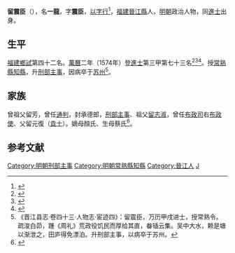 {{明清人物信息框
| 姓名 = 留震臣
| 原名 = 留一龍
| 圖片名稱= 
| 圖片大小 =
| 圖片說明 = 
| 最高職務 = 刑部主事
| 國家 = 大明 
| 爵位 =
| 籍貫 = [[福建|福建]][[晉江縣|晉江縣]]
| 族裔 = 
| 旗籍 = 
| 字號 = 字震臣
| 諡號 =
| 出生日期 = 生年不詳
| 出生地點 = [[福建|福建]][[晉江縣|晉江縣]]
| 逝世日期 = 卒年不詳
| 逝世地點 = [[南直隸|直隸]][[常熟縣|常熟縣]]
| 墓葬 =
| 配偶 = 
| 親屬 = 
| 出身 =
* 萬曆二年甲戌科同進士出身
| 經歷 =
| 著作 =  
}}
'''留震臣'''（{{bd|？||？|catIdx=}}），名'''一龍'''，字'''震臣'''，[[以字行|以字行]]<ref>{{Cite web |url=http://big5.taiwan.cn/zppd/GDZS/DL/200812/t20081224_804228.htm |title=溜江留氏祖廟 - 台灣網 |accessdate=2017-11-10 |archive-date=2017-11-10 |archive-url=https://web.archive.org/web/20171110114711/http://big5.taiwan.cn/zppd/GDZS/DL/200812/t20081224_804228.htm |dead-url=no }}</ref>，[[福建|福建]][[晉江縣|晉江縣]]人，[[明朝|明朝]]政治人物，同[[進士|進士]]出身。

== 生平 ==
[[福建|福建]][[鄉試|鄉試]]第四十二名。[[萬曆|萬曆]]二年（1574年）登[[進士|進士]]第三甲第七十三名<ref>{{Cite book|title=《皇明贡举考》卷五|last=（明）[[张朝瑞|张朝瑞]]|first=|publisher=《续修四库全书》史部第828册|year=|isbn=|location=|pages=}}</ref><ref>{{Cite book|title=贡举志五种 上|last=鲁小俊，江俊伟著|first=|publisher=武汉：武汉大学出版社|year=2009|isbn=978-7-307-07043-1|location=|pages=}}</ref><ref>{{Cite book|title=近代中国史料丛刊续辑 785-790 明清进士题名录索引 1-6|last=朱保炯，谢沛霖|first=|publisher=文海出版社|year=1981|isbn=|location=台湾}}</ref>。授[[常熟縣|常熟縣]][[知縣|知縣]]，升[[刑部|刑部]][[主事|主事]]，因病卒于[[苏州|苏州]]<ref>《晋江县志·卷四十三·人物志·宦迹四》：留震臣，万历甲戌进士，授常熟令。疏浚白茆，踵《周礼》荒政役饥民而厚给其直，畚锸云集。吴中大水，赖是塘以渐泄之，田庐得免漂泊。升刑部主事，以病卒于苏州。</ref>。

==家族==
曾祖父留芳，曾任[[通判|通判]]，封承德郎，[[刑部|刑部]][[主事|主事]]、祖父[[留志淑|留志淑]]，曾任[[布政司|布政司]]右[[布政使|布政使]]、父留元復（[[貢士|貢士]]）。嫡母顏氏、生母蔡氏<ref>{{Cite book|title=天一阁藏明代科举录选刊 登科录 点校本|last=龚延明主编|first=|publisher=宁波出版社|year=2016|isbn=978-7-5526-2320-8|location=宁波|pages=|quote=《天一閣藏明代科舉錄選刊.登科錄》之《萬曆二年甲戌科登科錄》}}</ref>。

==参考文献==
{{reflist}}

{{明朝人物小作品}}
{{萬曆二年甲戌科殿試金榜}}
{{DEFAULTSORT:Liu留}}

[[Category:明朝刑部主事|Category:明朝刑部主事]]
[[Category:明朝常熟縣知縣|Category:明朝常熟縣知縣]]
[[Category:晉江人|Category:晉江人]]
[[Category:留姓|J]]